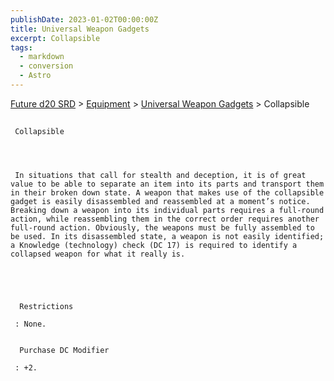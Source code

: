 ```yaml
---
publishDate: 2023-01-02T00:00:00Z
title: Universal Weapon Gadgets
excerpt: Collapsible
tags:
  - markdown
  - conversion
  - Astro
---
```







[Future d20 SRD](/#futureD20)
     > [Equipment](future-d20-srd-equipment-index)
     > [Universal Weapon Gadgets](future-d20-srd-equipment-gadgets-universal-weapons-index)
     > Collapsible
    





## 
     Collapsible
    



     In situations that call for stealth and deception, it is of great value to be able to separate an item into its parts and transport them in their broken down state. A weapon that makes use of the collapsible gadget is easily disassembled and reassembled at a moment’s notice. Breaking down a weapon into its individual parts requires a full-round action, while reassembling them in the correct order requires another full-round action. Obviously, the weapons must be fully assembled to be used. In its disassembled state, a weapon is not easily identified; a Knowledge (technology) check (DC 17) is required to identify a collapsed weapon for what it really is.
    




      Restrictions
     
     : None.
     

      Purchase DC Modifier
     
     : +2.
    




